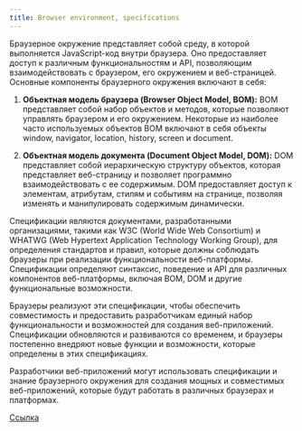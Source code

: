 ```yaml
---
title: Browser environment, specifications
---
```


Браузерное окружение представляет собой среду, в которой выполняется JavaScript-код внутри браузера. Оно предоставляет доступ к различным функциональностям и API, позволяющим взаимодействовать с браузером, его окружением и веб-страницей. Основные компоненты браузерного окружения включают в себя:

1. **Объектная модель браузера (Browser Object Model, BOM):** BOM представляет собой набор объектов и методов, которые позволяют управлять браузером и его окружением. Некоторые из наиболее часто используемых объектов BOM включают в себя объекты window, navigator, location, history, screen и document.

2. **Объектная модель документа (Document Object Model, DOM):** DOM представляет собой иерархическую структуру объектов, которая представляет веб-страницу и позволяет программно взаимодействовать с ее содержимым. DOM предоставляет доступ к элементам, атрибутам, стилям и событиям на странице, позволяя изменять и манипулировать содержимым динамически.

Спецификации являются документами, разработанными организациями, такими как W3C (World Wide Web Consortium) и WHATWG (Web Hypertext Application Technology Working Group), для определения стандартов и правил, которые должны соблюдать браузеры при реализации функциональности веб-платформы. Спецификации определяют синтаксис, поведение и API для различных компонентов веб-платформы, включая BOM, DOM и другие функциональные возможности.

Браузеры реализуют эти спецификации, чтобы обеспечить совместимость и предоставить разработчикам единый набор функциональности и возможностей для создания веб-приложений. Спецификации обновляются и развиваются со временем, и браузеры постепенно внедряют новые функции и возможности, которые определены в этих спецификациях.

Разработчики веб-приложений могут использовать спецификации и знание браузерного окружения для создания мощных и совместимых веб-приложений, которые будут работать в различных браузерах и платформах.

[Ссылка](https://learn.javascript.ru/browser-environment)
